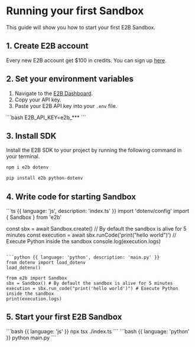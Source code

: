 # Running your first Sandbox

This guide will show you how to start your first E2B Sandbox.

## 1. Create E2B account

Every new E2B account get $100 in credits. You can sign up [here](e2b.dev/auth/sign-up).


## 2. Set your environment variables
1. Navigate to the [E2B Dashboard](/dashboard?tab=keys).
2. Copy your API key.
3. Paste your E2B API key into your `.env` file.
<CodeGroup title=".env">
```bash
E2B_API_KEY=e2b_***
```
</CodeGroup>


## 3. Install SDK
Install the E2B SDK to your project by running the following command in your terminal.
<CodeGroup isTerminalCommand>
```bash {{ language: 'js' }}
npm i e2b dotenv
```
```bash {{ language: 'python' }}
pip install e2b python-dotenv
```
</CodeGroup>

## 4. Write code for starting Sandbox
<CodeGroup>
```ts {{ language: 'js', description: 'index.ts' }}
import 'dotenv/config'
import { Sandbox } from 'e2b'

const sbx = await Sandbox.create() // By default the sandbox is alive for 5 minutes
const execution = await sbx.runCode('print("hello world")') // Execute Python inside the sandbox
console.log(execution.logs)
```

```python {{ language: 'python', description: 'main.py' }}
from dotenv import load_dotenv
load_dotenv()

from e2b import Sandbox
sbx = Sandbox() # By default the sandbox is alive for 5 minutes
execution = sbx.run_code("print('hello world')") # Execute Python inside the sandbox
print(execution.logs)
```
</CodeGroup>

## 5. Start your first E2B Sandbox
<CodeGroup isTerminalCommand>
```bash {{ language: 'js' }}
npx tsx ./index.ts
```
```bash {{ language: 'python' }}
python main.py
```
</CodeGroup>



